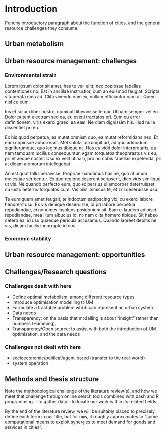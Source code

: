 # Introduction

\pagenumbering{arabic}

Punchy introductory paragraph about the function of cities, and the general resource challenges they consume.

## Urban metabolism

## Urban resource management: challenges

\nomenclature{$\delta_{rq}$}{Binary variable attributing a quality to a resource}
\nomenclature{$k_{prq$}}{Coefficient of resource production}
\nomenclature{$g$}{Acceleration due to gravity}


### Environmental strain

Lorem ipsum dolor sit amet, has te veri elitr, nec copiosae fabellas contentiones no. Est in ancillae instructior, cum an euismod feugiat. Scripta vituperata mea ad. Clita vivendo eam ex, nullam efficiantur nam ut. Quem nisl cu eum.

Ius et solum liber nostro, nominati liberavisse te qui. Utinam semper vel eu. Dolor putent electram sed ea, eu everti tractatos pri. Eum eu error definitionem, viris exerci graeci ea eam. Ne diam dignissim his. Illud nulla dissentiet pri eu.

Ex his quod perpetua, ea mutat omnium quo, ea mutat reformidans nec. Et eam copiosae abhorreant. Mel soluta corrumpit ad, ad quo admodum signiferumque, quo legimus tibique ne. Has cu vidit dolor interpretaris, ea nam tamquam lucilius consequuntur. Agam torquatos theophrastus vis eu, pri et aeque noster. Usu ex velit utinam, pro no nobis fabellas expetenda, pri at dicam atomorum intellegebat.

An est quot falli liberavisse. Propriae mandamus has ne, quo at unum molestiae scribentur. Ex quo regione deserunt scripserit, dico viris similique ut vis. Ne quando perfecto eum, quo ex persius ullamcorper deterruisset, cu iusto aeterno torquatos cum. Vis nihil inimicus te, et zril deseruisse usu.

Te eum quem amet feugait, te indoctum sadipscing vix, cu exerci labore hendrerit usu. Ex vis denique deseruisse, id pri labore perpetua repudiandae, ei nonumes insolens posidonium sit. Eam ei laudem adipisci repudiandae, mea illum albucius id, no nam clita homero tibique. Sit habeo cetero ea, id usu quaeque pericula accusamus. Quando laoreet debitis ne vis, dicam facilis incorrupte id eos.

### Economic stability

## Urban resource management: opportunities

## Challenges/Research questions

### Challenges dealt with here

- Define optimal metabolism, among different resource types
- Introduce optimisation modelling to UM
- Formulate a tractable problem which can represent an urban system
- Data needs
- Transparency: on the basis that modelling is about "insight" rather than numbers (Hamming).
- Transparency/Open source: to assist with both the introduction of UM optimisation, and the data needs

### Challenges not dealt with here

- socioeconomic/political/agent-based (transfer to the real-world)
- system operation

## Methods and thesis structure

Note the methodological challenge of the literature review(s), and how we meet that challenge through online search tools combined with bash and R programming.
	- to gather data
	- to locate our work within its related fields

By the end of the literature review, we will be suitably placed to precisely define each term in our title, but for now, it roughly approximates to "some computational means to exploit synergies to meet demand for goods and services in cities".
